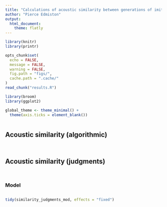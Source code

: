```yaml
---
title: "Calculations of acoustic similarity between generations of imitations"
author: "Pierce Edmiston"
output:
  html_document:
    theme: flatly
---
```


```r
library(knitr)
library(printr)

opts_chunk$set(
  echo = FALSE,
  message = FALSE,
  warning = FALSE,
  fig.path = "figs/",
  cache.path = ".cache/"
)
read_chunk("results.R")

library(broom)
library(ggplot2)

global_theme <- theme_minimal() +
  theme(axis.ticks = element_blank())
```

```r
```

## Acoustic similarity (algorithmic)

```r
```

```r
```


## Acoustic similarity (judgments)

```r
```

```r
```

### Model

```r
```

```r
tidy(similarity_judgments_mod, effects = "fixed")
```

```r
```